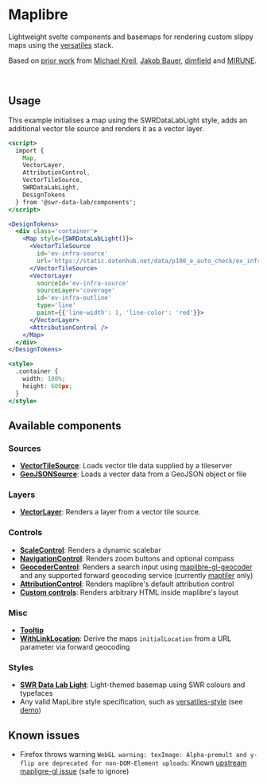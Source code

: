 
<Meta title="Maplibre" />

# Maplibre

Lightweight svelte components and basemaps for rendering custom slippy maps using the [versatiles](https://docs.versatiles.org/) stack.

Based on [prior work](https://github.com/SWRdata/frontend_svelte_p012_spritpreise/blob/main/src/lib/components/Map/Map.svelte) from [Michael Kreil](https://github.com/MichaelKreil), [Jakob Bauer](https://github.com/AgricolaJKB), [dimfield](https://github.com/dimfeld/svelte-maplibre) and [MIRUNE](https://github.com/MIERUNE/svelte-maplibre-gl).

<Story of={MapStyleStories.Default} />

<br />

## Usage

This example initialises a map using the SWRDataLabLight style, adds an additional vector tile source and renders it as a vector layer.

```jsx
<script>
  import {
    Map,
    VectorLayer,
    AttributionControl,
    VectorTileSource,
    SWRDataLabLight,
    DesignTokens
  } from '@swr-data-lab/components';
</script>

<DesignTokens>
  <div class='container'>
    <Map style={SWRDataLabLight()}>
      <VectorTileSource
        id='ev-infra-source'
        url='https://static.datenhub.net/data/p108_e_auto_check/ev_infra_merged.versatiles?tiles/{z}/{x}/{y}'>
      </VectorTileSource>
      <VectorLayer
        sourceId='ev-infra-source'
        sourceLayer='coverage'
        id='ev-infra-outline'
        type='line'
        paint={{'line-width': 1, 'line-color': 'red'}}>
      </VectorLayer>
      <AttributionControl />
    </Map>
  </div>
</DesignTokens>

<style>
  .container {
    width: 100%;
    height: 600px;
  }
</style>
```

## Available components

### Sources

- **[VectorTileSource](?path=/docs/maplibre-source-vectortilesource--docs)**: Loads vector tile data supplied by a tileserver
- **[GeoJSONSource](?path=/docs/maplibre-source-geojsonsource--docs)**: Loads a vector data from a GeoJSON object or file

### Layers

- **[VectorLayer](?path=/docs/maplibre-layer-vectorlayer--docs)**: Renders a layer from a vector tile source.

### Controls

- **[ScaleControl](?path=/docs/maplibre-control-scalecontrol--docs)**: Renders a dynamic scalebar
- **[NavigationControl](?path=/docs/maplibre-control-navigationcontrol--docs)**: Renders zoom buttons and optional compass
- **[GeocoderControl](?path=/docs/maplibre-control-geocodercontrol--docs)**: Renders a search input using [maplibre-gl-geocoder](https://github.com/maplibre/maplibre-gl-geocoder) and any supported forward geocoding service (currently [maptiler](https://www.maptiler.com/) only)
- **[AttributionControl](?path=/docs/maplibre-control-attributioncontrol--docs)**: Renders maplibre's default attribution control
- **[Custom controls](?path=/docs/maplibre-control-mapcontrol--docs)**: Renders arbitrary HTML inside maplibre's layout

### Misc

- **[Tooltip](?path=/docs/maplibre-extras-tooltip--docs)**
- **[WithLinkLocation](?path=/docs/maplibre-extras-withlinklocation--docs)**: Derive the maps `initialLocation` from a URL parameter via forward geocoding

### Styles

- **[SWR Data Lab Light](?path=/docs/maplibre-style-swr-data-lab-light--docs)**: Light-themed basemap using SWR colours and typefaces
- Any valid MapLibre style specification, such as [versatiles-style](https://github.com/versatiles-org/versatiles-style) (see [demo](?path=/story/map-map--alternate-style))

## Known issues

- Firefox throws warning `WebGL warning: texImage: Alpha-premult and y-flip are deprecated for non-DOM-Element uploads`: Known [upstream mapligre-gl issue](https://github.com/maplibre/maplibre-gl-js/issues/2030) (safe to ignore)

